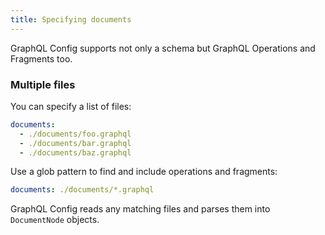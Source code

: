```yaml
---
title: Specifying documents
---
```


GraphQL Config supports not only a schema but GraphQL Operations and Fragments too.

### Multiple files

You can specify a list of files:

```yaml
documents:
  - ./documents/foo.graphql
  - ./documents/bar.graphql
  - ./documents/baz.graphql
```

Use a glob pattern to find and include operations and fragments:

```yaml
documents: ./documents/*.graphql
```

GraphQL Config reads any matching files and parses them into `DocumentNode` objects.
